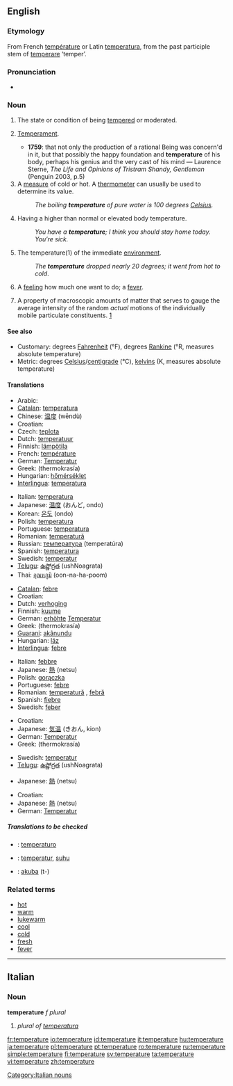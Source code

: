{{wikipedia}}
==English==

===Etymology===
From French [[température]] or Latin [[temperatura]], from the past participle stem of [[temperare]] ‘temper’.

===Pronunciation===
{{IPA|/ˈtɛmpərɪʧə/}}
*{{audio|en-us-temperature.ogg|Audio (US)}}

===Noun===
{{en-noun}}

# {{obsolete}} The state or condition of being [[tempered]] or moderated.
# {{obsolete}} [[temperament|Temperament]].
#*'''1759''': that not only the production of a rational Being was concern'd in it, but that possibly the happy foundation and '''temperature''' of his body, perhaps his genius and the very cast of his mind — Laurence Sterne, ''The Life and Opinions of Tristram Shandy, Gentleman'' (Penguin 2003, p.5)
# A [[measure]] of cold or hot. A [[thermometer]] can usually be used to determine its value.
#:''The boiling '''temperature''' of pure water is 100 degrees [[Celsius]].''
# Having a higher than normal or elevated body temperature.
#:''You have a '''temperature'''; I think you should stay home today. You’re sick.''
# {{italbrac|when not used in relation with something}} The temperature(1) of the immediate [[environment]].
#:''The '''temperature''' dropped nearly 20 degrees; it went from hot to cold''.
# A [[feeling]] how much one want to do; a [[fever]].
# {{context|thermodynamics}} A property of macroscopic amounts of matter that serves to gauge the average intensity of the random ''actual'' motions of the individually mobile particulate constituents. [http://arxiv.org/pdf/physics/0004055]

====See also====
*Customary: degrees [[Fahrenheit]] (°F), degrees [[Rankine]] (°R, measures absolute temperature)
*Metric: degrees [[Celsius]]/[[centigrade]] (°C), [[kelvin]]s (K, measures absolute temperature)

====Translations====
{{trans-top|A measure of cold or hot}}
*Arabic: {{ARchar|[[درجة الحرارة]]}} {{unicode|(dárajet al-ħarára)}} {{f}}
*[[Catalan]]: [[temperatura]] {{f}}
*Chinese: [[温度]] (wēndù)
*Croatian: {{t|hr|temperatura|f}}
*Czech: [[teplota]] {{f}}
*Dutch: [[temperatuur]] {{m}}
*Finnish: [[lämpötila]]
*French: [[température]]
*German: [[Temperatur]] {{f}}
*Greek: {{t-|el|θερμοκρασία|f|}} (thermokrasía)
*Hungarian: [[hőmérséklet]]
*[[Interlingua]]: [[temperatura]]
{{trans-mid}}
*Italian: [[temperatura]] {{f}}
*Japanese: [[温度]] (おんど, ondo)
*Korean: [[온도]] (ondo)
*Polish: [[temperatura]] {{f}}
*Portuguese: [[temperatura]] {{f}}
*Romanian: [[temperatură]] {{f}}
*Russian: [[температура]] (temperatúra) {{f}}
*Spanish: [[temperatura]] {{f}}
*Swedish: [[temperatur]]
*[[Telugu]]: [[ఉష్ణోగ్రత]] (ushNoagrata)
*Thai: [[อุณหภูมิ]] (oon-na-ha-poom)
{{trans-bottom}}

{{trans-top|Having a higher than normal or elevated body temperature}}
*[[Catalan]]: [[febre]] {{f}}
*Croatian: {{t|hr|temperatura|f}}
*Dutch: [[verhoging]] {{f}}
*Finnish: [[kuume]]
*German: [[erhöht]]e [[Temperatur]] {{f}}
*Greek: {{t-|el|θερμοκρασία|f|}} (thermokrasía)
*[[Guarani]]: [[akãnundu]]
*Hungarian: [[láz]]
*[[Interlingua]]: [[febre]]
{{trans-mid}}
*Italian: [[febbre]] {{f}}
*Japanese: [[熱]] (netsu)
*Polish: [[gorączka]] {{f}}
*Portuguese: [[febre]] {{f}}
*Romanian: [[temperatură]] {{f}}, [[febră]] {{f}}
*Spanish: [[fiebre]] {{f}}
*Swedish: [[feber]]
{{trans-bottom}}

{{trans-top|The temperature of the immediate environment}}
*Croatian: {{t|hr|temperatura|f}}
*Japanese: [[気温]] (きおん, kion)
*German: [[Temperatur]] {{f}}
*Greek: {{t-|el|θερμοκρασία|f|}} (thermokrasía)
{{trans-mid}}
*Swedish: [[temperatur]]
*[[Telugu]]: [[ఉష్ణోగ్రత]] (ushNoagrata)
{{trans-bottom}}

{{trans-top|A feeling how much one want to do}}
*Japanese: [[熱]] (netsu)
{{trans-mid}}
{{trans-bottom}}

{{trans-top|in thermodynamics}}
*Croatian: {{t|hr|temperatura|f}}
*Japanese: [[熱]] (netsu)
*German: [[Temperatur]] {{f}}
{{trans-mid}}
{{trans-bottom}}

=====Translations to be checked=====
{{checktrans}}

*{{ttbc|Esperanto}}: [[temperaturo]]
*{{ttbc|Indonesian}}: [[temperatur]], [[suhu]]
*{{ttbc|Tupinambá}}: [[akuba]] (t-)

===Related terms===
*[[hot]]
*[[warm]]
*[[lukewarm]]
*[[cool]]
*[[cold]]
*[[fresh]]
*[[fever]]

----

==Italian==

===Noun===
'''temperature''' ''f plural''

# ''plural of [[temperatura]]''

[[Category:Italian nouns]]

[[fr:temperature]]
[[io:temperature]]
[[id:temperature]]
[[it:temperature]]
[[hu:temperature]]
[[ja:temperature]]
[[pl:temperature]]
[[pt:temperature]]
[[ro:temperature]]
[[ru:temperature]]
[[simple:temperature]]
[[fi:temperature]]
[[sv:temperature]]
[[ta:temperature]]
[[vi:temperature]]
[[zh:temperature]]